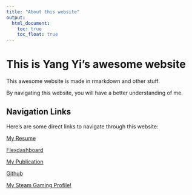 ```yaml
---
title: "About this website"
output: 
  html_document:
    toc: true
    toc_float: true
---
```


# This is Yang Yi's awesome website

This awesome website is made in rmarkdown and other stuff.

By navigating this website, you will have a better understanding of me.

## Navigation Links
Here's are some direct links to navigate through this website:

[My Resume](resume.html)

[Flexdashboard ](instacart-Dashboard.html)

[My Publication](https://www.atlantis-press.com/proceedings/ichess-21/125967250)

[Github](https://github.com/YYcolumbia)

[My Steam Gaming Profile!](https://steamcommunity.com/profiles/76561198319668430/)